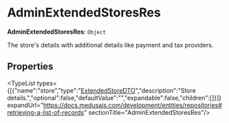
# AdminExtendedStoresRes

 **AdminExtendedStoresRes**: `Object`

The store's details with additional details like payment and tax providers.

## Properties

<TypeList types={[{"name":"store","type":"[ExtendedStoreDTO](../medusa.ExtendedStoreDTO/page.mdx)","description":"Store details.","optional":false,"defaultValue":"","expandable":false,"children":[]}]} expandUrl="https://docs.medusajs.com/development/entities/repositories#retrieving-a-list-of-records" sectionTitle="AdminExtendedStoresRes"/>

